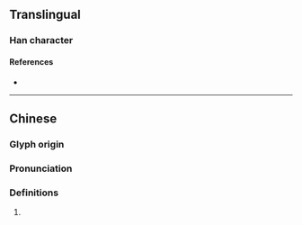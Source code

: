 {{character info/new}}
==Translingual==

===Han character===
{{Han char|rn=104|rad=疒|as=03|sn=8|four=|canj=KDI,XKDI|ids=⿸疒寸}}

====References====
* {{Han ref|kx=0769.140|dkj=22034|dj=1179.170|hdz=42660.070|uh=759B|ud=30107}}

----

==Chinese==

===Glyph origin===
{{Han etym}}

===Pronunciation===
{{zh-pron
|m=zhǒu
|mc=y
|oc=y
|cat=
}}

===Definitions===

# {{rfdef|cmn|sort=疒03}}